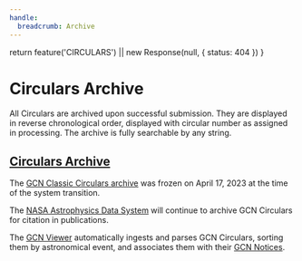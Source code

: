 ```yaml
---
handle:
  breadcrumb: Archive
---
```



  return feature('CIRCULARS') || new Response(null, { status: 404 })
}

# Circulars Archive

All Circulars are archived upon successful submission. They are displayed in reverse chronological order, displayed with circular number as assigned in processing. The archive is fully searchable by any string.

## [Circulars Archive](/circulars)

The [GCN Classic Circulars archive](https://gcn.gsfc.nasa.gov/gcn3_archive.html) was frozen on April 17, 2023 at the time of the system transition.

The [NASA Astrophysics Data System](https://ui.adsabs.harvard.edu) will continue to archive GCN Circulars for citation in publications.

The [GCN Viewer](https://heasarc.gsfc.nasa.gov/wsgi-scripts/tach/gcn_v2/tach.wsgi/) automatically ingests and parses GCN Circulars, sorting them by astronomical event, and associates them with their [GCN Notices](/notices).
